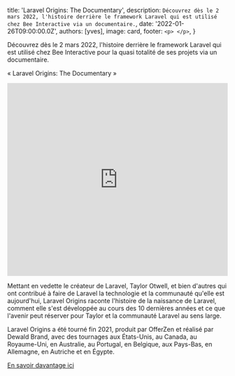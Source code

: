 
  title: 'Laravel Origins: The Documentary',
  description: `Découvrez dès le 2 mars 2022, l'histoire derrière le framework Laravel qui est utilisé chez Bee Interactive via un documentaire.`,
  date: '2022-01-26T09:00:00.0Z',
  authors: [yves],
  image: card,
  footer: `
    <p>
    </p>
  `,
}

Découvrez dès le 2 mars 2022, l'histoire derrière le framework Laravel qui est utilisé chez Bee Interactive pour la quasi totalité de ses projets via un documentaire.

<!--more-->

« Laravel Origins: The Documentary »

<div>
  <iframe
    src="https://www.youtube.com/embed/mH7cgoX3K0g"
    frameBorder="0"
    allow="accelerometer; autoplay; clipboard-write; encrypted-media; gyroscope; picture-in-picture"
    allowFullScreen
    width="100%"
    height="440px"
  ></iframe>
</div>

Mettant en vedette le créateur de Laravel, Taylor Otwell, et bien d'autres qui ont contribué à faire de Laravel la technologie et la communauté qu'elle est aujourd'hui, Laravel Origins raconte l'histoire de la naissance de Laravel, comment elle s'est développée au cours des 10 dernières années et ce que l'avenir peut réserver pour Taylor et la communauté Laravel au sens large.

Laravel Origins a été tourné fin 2021, produit par OfferZen et réalisé par Dewald Brand, avec des tournages aux États-Unis, au Canada, au Royaume-Uni, en Australie, au Portugal, en Belgique, aux Pays-Bas, en Allemagne, en Autriche et en Égypte.

<a href="https://www.offerzen.com/community/laravel-origins-documentary" target="_blank">En savoir davantage ici</a>
